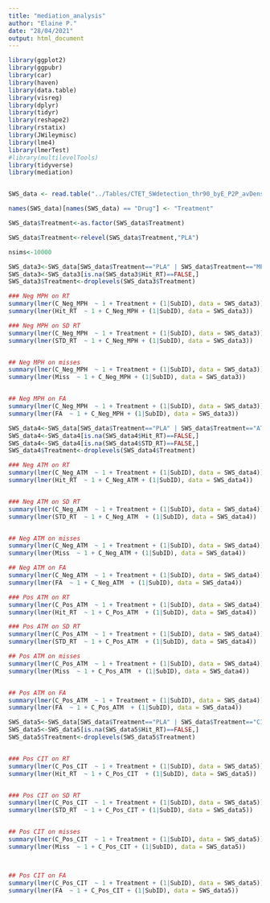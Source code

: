 ```yaml
---
title: "mediation_analysis"
author: "Elaine P."
date: "28/04/2021"
output: html_document
---
```


```r
library(ggplot2)
library(ggpubr)
library(car)
library(haven)
library(data.table)
library(visreg)
library(dplyr)
library(tidyr)
library(reshape2)
library(rstatix)
library(JWileymisc)
library(lme4)
library(lmerTest)
#library(multilevelTools)
library(tidyverse)
library(mediation)


SWS_data <- read.table("../Tables/CTET_SWdetection_thr90_byE_P2P_avDens_behav_vec_full_v3_CLUSTERS.txt", header = TRUE, sep = ",", stringsAsFactors = FALSE)

names(SWS_data)[names(SWS_data) == "Drug"] <- "Treatment"

SWS_data$Treatment<-as.factor(SWS_data$Treatment)

SWS_data$Treatment<-relevel(SWS_data$Treatment,"PLA")

nsims<-10000

```
```r

SWS_data3<-SWS_data[SWS_data$Treatment=="PLA" | SWS_data$Treatment=="MPH",] #|: . $: and
SWS_data3<-SWS_data3[is.na(SWS_data3$Hit_RT)==FALSE,]
SWS_data3$Treatment<-droplevels(SWS_data3$Treatment)

### Neg MPH on RT
summary(lmer(C_Neg_MPH  ~ 1 + Treatment + (1|SubID), data = SWS_data3))
summary(lmer(Hit_RT  ~ 1 + C_Neg_MPH + (1|SubID), data = SWS_data3))

### Neg MPH on SD RT
summary(lmer(C_Neg_MPH  ~ 1 + Treatment + (1|SubID), data = SWS_data3))
summary(lmer(STD_RT  ~ 1 + C_Neg_MPH + (1|SubID), data = SWS_data3))


## Neg MPH on misses 
summary(lmer(C_Neg_MPH  ~ 1 + Treatment + (1|SubID), data = SWS_data3))
summary(lmer(Miss  ~ 1 + C_Neg_MPH + (1|SubID), data = SWS_data3))


## Neg MPH on FA
summary(lmer(C_Neg_MPH  ~ 1 + Treatment + (1|SubID), data = SWS_data3))
summary(lmer(FA  ~ 1 + C_Neg_MPH + (1|SubID), data = SWS_data3))


```

```r
SWS_data4<-SWS_data[SWS_data$Treatment=="PLA" | SWS_data$Treatment=="ATM",] 
SWS_data4<-SWS_data4[is.na(SWS_data4$Hit_RT)==FALSE,]
SWS_data4<-SWS_data4[is.na(SWS_data4$STD_RT)==FALSE,]
SWS_data4$Treatment<-droplevels(SWS_data4$Treatment)

### Neg ATM on RT
summary(lmer(C_Neg_ATM  ~ 1 + Treatment + (1|SubID), data = SWS_data4))
summary(lmer(Hit_RT  ~ 1 + C_Neg_ATM + (1|SubID), data = SWS_data4))


### Neg ATM on SD RT
summary(lmer(C_Neg_ATM  ~ 1 + Treatment + (1|SubID), data = SWS_data4))
summary(lmer(STD_RT  ~ 1 + C_Neg_ATM  + (1|SubID), data = SWS_data4))


## Neg ATM on misses 
summary(lmer(C_Neg_ATM  ~ 1 + Treatment + (1|SubID), data = SWS_data4))
summary(lmer(Miss  ~ 1 + C_Neg_ATM + (1|SubID), data = SWS_data4))

## Neg ATM on FA
summary(lmer(C_Neg_ATM  ~ 1 + Treatment + (1|SubID), data = SWS_data4))
summary(lmer(FA  ~ 1 + C_Neg_ATM  + (1|SubID), data = SWS_data4))


```

```r
### Pos ATM on RT
summary(lmer(C_Pos_ATM  ~ 1 + Treatment + (1|SubID), data = SWS_data4))
summary(lmer(Hit_RT  ~ 1 + C_Pos_ATM  + (1|SubID), data = SWS_data4))

### Pos ATM on SD RT
summary(lmer(C_Pos_ATM  ~ 1 + Treatment + (1|SubID), data = SWS_data4))
summary(lmer(STD_RT  ~ 1 + C_Pos_ATM  + (1|SubID), data = SWS_data4))

## Pos ATM on misses 
summary(lmer(C_Pos_ATM  ~ 1 + Treatment + (1|SubID), data = SWS_data4))
summary(lmer(Miss  ~ 1 + C_Pos_ATM  + (1|SubID), data = SWS_data4))


## Pos ATM on FA
summary(lmer(C_Pos_ATM  ~ 1 + Treatment + (1|SubID), data = SWS_data4))
summary(lmer(FA  ~ 1 + C_Pos_ATM  + (1|SubID), data = SWS_data4))


```

```r
SWS_data5<-SWS_data[SWS_data$Treatment=="PLA" | SWS_data$Treatment=="CIT",] 
SWS_data5<-SWS_data5[is.na(SWS_data5$Hit_RT)==FALSE,]
SWS_data5$Treatment<-droplevels(SWS_data5$Treatment)


### Pos CIT on RT
summary(lmer(C_Pos_CIT  ~ 1 + Treatment + (1|SubID), data = SWS_data5))
summary(lmer(Hit_RT  ~ 1 + C_Pos_CIT  + (1|SubID), data = SWS_data5))


### Pos CIT on SD RT
summary(lmer(C_Pos_CIT  ~ 1 + Treatment + (1|SubID), data = SWS_data5))
summary(lmer(STD_RT  ~ 1 + C_Pos_CIT + (1|SubID), data = SWS_data5))


## Pos CIT on misses 
summary(lmer(C_Pos_CIT  ~ 1 + Treatment + (1|SubID), data = SWS_data5))
summary(lmer(Miss  ~ 1 + C_Pos_CIT + (1|SubID), data = SWS_data5))



## Pos CIT on FA
summary(lmer(C_Pos_CIT  ~ 1 + Treatment + (1|SubID), data = SWS_data5))
summary(lmer(FA  ~ 1 + C_Pos_CIT + (1|SubID), data = SWS_data5))



```